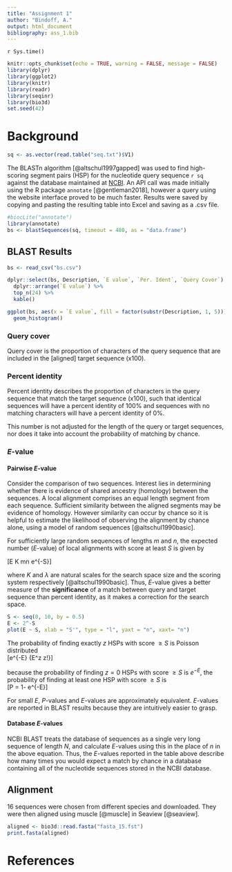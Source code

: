 ```yaml
---
title: "Assignment 1"
author: "Bindoff, A."
output: html_document
bibliography: ass_1.bib
---
```


`r Sys.time()`

```r
knitr::opts_chunk$set(echo = TRUE, warning = FALSE, message = FALSE)
library(dplyr)
library(ggplot2)
library(knitr)
library(readr)
library(seqinr)
library(bio3d)
set.seed(42)

```

# Background


```r
sq <- as.vector(read.table("seq.txt")$V1)
```

The BLASTn algorithm [@altschul1997gapped] was used to find high-scoring segment pairs (HSP) for the nucleotide query sequence `r sq` against the database maintained at [NCBI](https://blast.ncbi.nlm.nih.gov/). An API call was made initially using the R package `annotate` [@gentleman2018], however a query using the website interface proved to be much faster. Results were saved by copying and pasting the resulting table into Excel and saving as a .csv file.  

```r
#biocLite("annotate")
library(annotate)
bs <- blastSequences(sq, timeout = 480, as = "data.frame")
```

## BLAST Results

```r
bs <- read_csv("bs.csv")

dplyr::select(bs, Description, `E value`, `Per. Ident`, `Query Cover`) %>%
  dplyr::arrange(`E value`) %>%
  top_n(24) %>%
  kable()

```

```r
ggplot(bs, aes(x = `E value`, fill = factor(substr(Description, 1, 5)))) + 
  geom_histogram()

```

### Query cover

Query cover is the proportion of characters of the query sequence that are included in the [aligned] target sequence (x100).


### Percent identity

Percent identity describes the proportion of characters in the query sequence that match the target sequence (x100), such that identical sequences will have a percent identity of 100% and sequences with no matching characters will have a percent identity of 0%.  

This number is not adjusted for the length of the query or target sequences, nor does it take into account the probability of matching by chance.  


### *E*-value

#### Pairwise *E*-value

Consider the comparison of two sequences. Interest lies in determining whether there is evidence of shared ancestry (homology) between the sequences. A local alignment comprises an equal length segment from each sequence. Sufficient similarity between the aligned segments may be evidence of homology. However similarity can occur by chance so it is helpful to estimate the likelihood of observing the alignment by chance alone, using a model of random sequences [@altschul1990basic].  

For sufficiently large random sequences of lengths $m$ and $n$, the expected number (*E*-value) of local alignments with score at least $S$ is given by  

\[E \approx K mn e^{-\lambda S}\]

where $K$ and $\lambda$ are natural scales for the search space size and the scoring system respectively [@altschul1990basic]. Thus, *E*-value gives a better measure of the **significance** of a match between query and target sequence than percent identity, as it makes a correction for the search space.  

```r
S <- seq(0, 10, by = 0.5)
E <- 2^-S
plot(E ~ S, xlab = "S'", type = "l", yaxt = "n", xaxt= "n")
```

The probability of finding exactly $z$ HSPs with score $\geq S$ is Poisson distributed  
\[e^{-E} {E^z \over z!}\]  

because the probability of finding $z = 0$ HSPs with score $\geq S$ is $e^{-E}$, the probability of finding at least one HSP with score $\geq S$ is  
\[P = 1- e^{-E}\]

For small $E$, *P*-values and *E*-values are approximately equivalent. *E*-values are reported in BLAST results because they are intuitively easier to grasp.  

#### Database *E*-values

NCBI BLAST treats the database of sequences as a single very long sequence of length $N$, and calculate *E*-values using this in the place of $n$ in the above equation. Thus, the *E*-values reported in the table above describe how many times you would expect a match by chance in a database containing all of the nucleotide sequences stored in the NCBI database.  

## Alignment

16 sequences were chosen from different species and downloaded. They were then aligned using muscle [@muscle] in Seaview [@seaview].

```r
aligned <- bio3d::read.fasta("fasta_15.fst")
print.fasta(aligned)

```

# References


